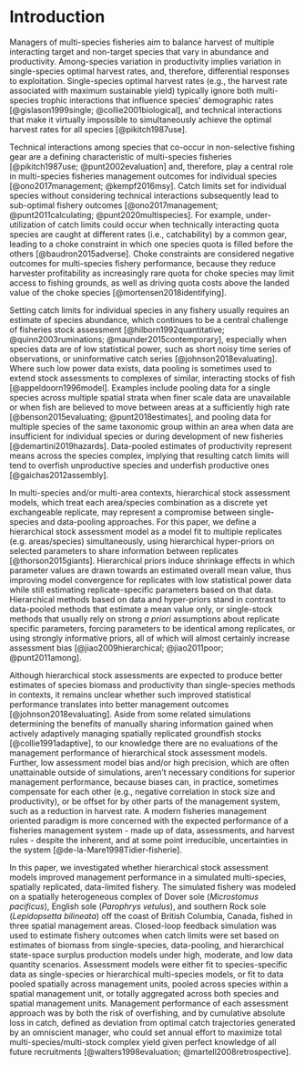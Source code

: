 # Introduction


Managers of multi-species fisheries aim to balance harvest of multiple
interacting target and non-target species that vary in abundance and
productivity. Among-species variation in productivity implies 
variation in single-species optimal harvest rates, and, therefore,
differential responses to exploitation. Single-species optimal harvest 
rates (e.g., the harvest rate associated with maximum sustainable 
yield) typically ignore both multi-species trophic interactions that
influence species' demographic rates [@gislason1999single; 
@collie2001biological], and technical interactions that make it virtually 
impossible to simultaneously achieve the optimal harvest rates for all 
species [@pikitch1987use]. 

Technical interactions among species that co-occur in non-selective 
fishing gear are a defining characteristic of multi-species fisheries 
[@pikitch1987use; @punt2002evaluation] and, therefore, play a central 
role in multi-species fisheries management outcomes for individual 
species [@ono2017management; @kempf2016msy]. Catch limits set 
for individual species without considering technical interactions 
subsequently lead to sub-optimal fishery outcomes [@ono2017management; 
@punt2011calculating; @punt2020multispecies]. For example, under-utilization 
of catch limits could occur when technically interacting quota species are 
caught at different rates (i.e., catchability) by a common gear, leading 
to a choke constraint in which one species quota is filled before the 
others [@baudron2015adverse]. Choke constraints are considered negative 
outcomes for multi-species fishery performance, because they reduce 
harvester profitability as increasingly rare quota for choke species may 
limit access to fishing grounds, as well as driving quota costs above the 
landed value of the choke species [@mortensen2018identifying].

Setting catch limits for individual species in any fishery usually
requires an estimate of species abundance, which continues to be
a central challenge of fisheries stock assessment 
[@hilborn1992quantitative; @quinn2003ruminations; @maunder2015contemporary], 
especially when species data are of low statistical power,
such as short noisy time series of observations, or uninformative
catch series [@johnson2018evaluating]. Where such low power data 
exists, data pooling is sometimes used to extend stock 
assessments to complexes of similar, interacting stocks of 
fish [@appeldoorn1996model]. Examples include pooling data for a single 
species across multiple spatial strata when finer scale data 
are unavailable or when fish are believed to move between areas at a 
sufficiently high rate [@benson2015evaluating; @punt2018estimates], and 
pooling data for multiple species of the same taxonomic group within an area 
when data are insufficient for individual species or during development
of new fisheries [@demartini2019hazards]. Data-pooled estimates of 
productivity represent means across the species complex, implying that
resulting catch limits will tend to overfish unproductive species and 
underfish productive ones [@gaichas2012assembly].

In multi-species and/or multi-area contexts, hierarchical stock assessment 
models, which treat each area/species combination as a discrete yet 
exchangeable replicate, may represent a compromise between single-species 
and data-pooling approaches.  For this paper, we define a 
hierarchical stock assessment model as a model fit to multiple replicates 
(e.g. areas/species) simultaneously, using hierarchical hyper-priors on 
selected parameters to share information between replicates 
[@thorson2015giants]. Hierarchical priors induce shrinkage effects in 
which parameter values are drawn towards an estimated overall mean value,
thus improving model convergence for replicates with low statistical power
data while still estimating replicate-specific parameters based on that 
data. Hierarchical methods based on data and hyper-priors stand in 
contrast to data-pooled methods that estimate a mean value only, or 
single-stock methods that usually rely on strong *a priori* assumptions 
about replicate specific parameters, forcing parameters to be identical 
among replicates, or using strongly informative priors, all of which 
will almost certainly increase assessment bias [@jiao2009hierarchical; 
@jiao2011poor; @punt2011among].

Although hierarchical stock assessments are expected to produce better
estimates of species biomass and productivity than single-species
methods in contexts, it remains unclear whether 
such improved statistical performance translates into better 
management outcomes [@johnson2018evaluating]. Aside from some related 
simulations determining the benefits of manually sharing information 
gained when actively adaptively managing spatially replicated groundfish 
stocks [@collie1991adaptive], to our knowledge there are no evaluations 
of the management performance of hierarchical stock assessment models. 
Further, low assessment model bias and/or high precision, which are
often unattainable outside of simulations, aren't necessary conditions 
for superior management performance, because biases can, in practice, 
sometimes compensate for each other (e.g., negative correlation in stock 
size and productivity), or be offset for by other parts of the management 
system, such as a reduction in harvest rate. A modern fisheries management 
oriented paradigm is more concerned with the expected performance of a 
fisheries management system - made up of data, assessments, and harvest 
rules - despite the inherent, and at some point irreducible, uncertainties
in the system [@de-la-Mare1998Tidier-fisherie].

In this paper, we investigated whether hierarchical stock assessment models 
improved management performance in a simulated multi-species, spatially
replicated, data-limited fishery. The simulated fishery was modeled on a 
spatially heterogeneous complex of Dover sole (*Microstomus pacificus*), 
English sole (*Parophrys vetulus*), and southern Rock sole 
(*Lepidopsetta bilineata*) off the coast of British Columbia, Canada, 
fished in three spatial management areas. Closed-loop feedback simulation 
was used to estimate fishery outcomes when catch limits were set based 
on estimates of biomass from single-species, data-pooling, and hierarchical
state-space surplus production models under high, moderate, and low data 
quantity scenarios. Assessment models were either fit to species-specific 
data as single-species or hierarchical multi-species models, or fit to 
data pooled spatially across management units, pooled across species 
within a spatial management unit, or totally aggregated across 
both species and spatial management units. Management performance of 
each assessment approach was by both the risk of overfishing, and
by cumulative absolute loss in catch, defined as deviation from optimal 
catch trajectories generated by an omniscient manager, who could set 
annual effort to maximize total multi-species/multi-stock complex yield 
given perfect knowledge of all future recruitments 
[@walters1998evaluation; @martell2008retrospective]. 

